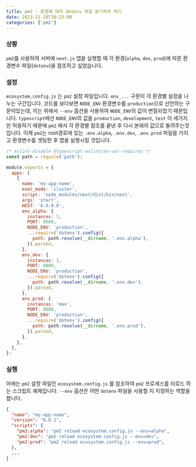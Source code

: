 ```yaml
---
title: pm2 - 환경에 따라 dotenv 파일 분기처리 하기
date: 2023-11-20T10:23:00
categories: ['pm2']
---
```


### 상황

`pm2`를 사용하여 서버에 `next.js` 앱을 실행할 때 각 환경(`alpha`, `dev`, `prod`)에 따른 환경변수 파일(`dotenv`)을 참조하고 싶었습니다.

### 설정

`ecosystem.config.js` 는 `pm2` 설정 파일입니다. `env_...` 구문이 각 환경별 설정을 나누는 구간입니다.
코드를 보다보면 `NODE_ENV` 환경변수를 `production`으로 선언하는 구문이있는데, 이는 위에서 `--env` 옵션을 사용하여 `NODE_ENV`의 값이 변질되었기 때문입니다.
`typescript`에선 `NODE_ENV`의 값을 `production`, `development`, `test` 이 세가지만 허용하기 때문에 `pm2` 에서 각 환경별 참조를 끝낸 후 다시 본래의 값으로 돌려주는것입니다.
이제 `pm2`는 root경로에 있는 `.env.alpha`, `.env.dev`, `.env.prod` 파일을 가지고 환경변수를 셋팅한 후 앱을 실행시킬 것입니다.

```js:/ecosystem.config.js
/* eslint-disable @typescript-eslint/no-var-requires */
const path = require('path');

module.exports = {
  apps: [
    {
      name: 'my-app-name',
      exec_mode: 'cluster',
      script: 'node_modules/next/dist/bin/next',
      args: 'start',
      HOST: '0.0.0.0',
      env_alpha: {
        instances: 1,
        PORT: 8080,
        NODE_ENV: 'production',
        ...require('dotenv').config({
          path: path.resolve(__dirname, '.env.alpha'),
        }).parsed,
      },
      env_dev: {
        instances: 1,
        PORT: 8080,
        NODE_ENV: 'production',
        ...require('dotenv').config({
          path: path.resolve(__dirname, '.env.dev'),
        }).parsed,
      },
      env_prod: {
        instances: 'max',
        PORT: 8080,
        NODE_ENV: 'production',
        ...require('dotenv').config({
          path: path.resolve(__dirname, '.env.prod'),
        }).parsed,
      },
    },
  ],
};
```

### 실행

아래는 `pm2` 설정 파일인 `ecosystem.config.js` 를 참조하여 `pm2` 프로세스를 리로드 하는 스크립트 예제입니다.
`--env` 옵션은 어떤 `dotenv` 파일을 사용할 지 지정하는 역할을 합니다.

```json:/package.json
{
  "name": "my-app-name",
  "version": "0.0.1",
  "scripts": {
    "pm2:alpha": "pm2 reload ecosystem.config.js --env=alpha",
    "pm2:dev": "pm2 reload ecosystem.config.js --env=dev",
    "pm2:prod": "pm2 reload ecosystem.config.js --env=prod",
  },
  ...
}
```
